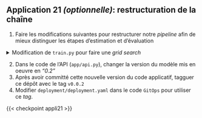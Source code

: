 ::: {.application}
## Application 21 _(optionnelle)_: restructuration de la chaîne

1. Faire les modifications suivantes pour restructurer notre _pipeline_
afin de mieux distinguer les étapes d'estimation et d'évaluation



<details>
<summary>
Modification de `train.py` pour faire une _grid search_
</summary>

```.python
"""
Prediction de la survie d'un individu sur le Titanic
"""

import os
from dotenv import load_dotenv
import argparse
from loguru import logger

import pathlib
from joblib import dump
import pandas as pd
from sklearn.model_selection import GridSearchCV

from src.pipeline.build_pipeline import split_train_test, create_pipeline
from src.models.train_evaluate import evaluate_model


# ENVIRONMENT CONFIGURATION ---------------------------

logger.add("recording.log", rotation="500 MB")
load_dotenv()

parser = argparse.ArgumentParser(description="Paramètres du random forest")
parser.add_argument(
    "--n_trees", type=int, default=20, help="Nombre d'arbres"
)
args = parser.parse_args()

URL_RAW = "https://minio.lab.sspcloud.fr/lgaliana/ensae-reproductibilite/data/raw/data.csv"

n_trees = args.n_trees
jeton_api = os.environ.get("JETON_API", "")
data_path = os.environ.get("data_path", URL_RAW)
data_train_path = os.environ.get("train_path", "data/derived/train.parquet")
data_test_path = os.environ.get("test_path", "data/derived/test.parquet")
MAX_DEPTH = None
MAX_FEATURES = "sqrt"

if jeton_api.startswith("$"):
    logger.info("API token has been configured properly")
else:
    logger.warning("API token has not been configured")


# IMPORT ET STRUCTURATION DONNEES --------------------------------

p = pathlib.Path("data/derived/")
p.mkdir(parents=True, exist_ok=True)

TrainingData = pd.read_csv(data_path)

X_train, X_test, y_train, y_test = split_train_test(
    TrainingData, test_size=0.1,
    train_path=data_train_path,
    test_path=data_test_path
)


# PIPELINE ----------------------------


# Create the pipeline
pipe = create_pipeline(
    n_trees, max_depth=MAX_DEPTH, max_features=MAX_FEATURES
)


param_grid = {
    "classifier__n_estimators": [10, 20, 50],
    "classifier__max_leaf_nodes": [5, 10, 50],
}


pipe_cross_validation = GridSearchCV(
    pipe,
    param_grid=param_grid,
    scoring=["accuracy", "precision", "recall", "f1"],
    refit="f1",
    cv=5,
    n_jobs=5,
    verbose=1,
)
pipe = pipe_cross_validation.best_estimator_

# ESTIMATION ET EVALUATION ----------------------

pipe.fit(X_train, y_train)

dump(pipe, 'model.joblib')


# Evaluate the model
score, matrix = evaluate_model(pipe, X_test, y_test)

logger.success(f"{score:.1%} de bonnes réponses sur les données de test pour validation")
logger.debug(20 * "-")
logger.info("Matrice de confusion")
logger.debug(matrix)
```

</details>

2. Dans le code de l'API (`app/api.py`), changer la version du modèle mis en oeuvre en _"0.2"_
2. Après avoir committé cette nouvelle version du code applicatif, tagguer ce dépôt avec le tag `v0.0.2`
3. Modifier `deployment/deployment.yaml` dans le code `GitOps` pour utiliser ce _tag_.

:::



{{< checkpoint appli21 >}}
